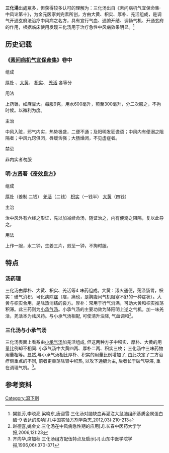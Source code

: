 {{article issues
|
{{Copyedit|time=2009-10-17T03:30:49+00:00}}
{{Unreferenced|time=2009-10-17T03:30:49+00:00}}
{{Weasel|time=2009-10-17T03:30:49+00:00}}
}}
{{medical}}

'''三化湯'''出處眾多，但获得较多认可的理解为：三化汤出自《素问病机气宜保命集·中风论第十》，为金元医家刘完素所创，方由大黄、枳实、厚朴、羌活组成，是调气开通玄府法治疗中风病之名方，具有宣行气血、通腑开结、调畅气机、开通玄府的作用，根据临床使用发现三化汤用于治疗急性中风病效果明显。<ref>樊凯芳,李晓亮,梁晓东,唐迎雪.三化汤对脑缺血再灌注大鼠脑组织基质金属蛋白酶-9 表达的影响[J].中国实验方剂学杂志,2012,03):210-213</ref>

==历史记载==

===《[[素问病机气宜保命集|素问病机气宜保命集]]》卷中===
; 组成
[[厚朴|厚朴]] 、[[大黄|大黄]]、 [[枳实|枳实]]、 [[羌活|羌活]] 各等分
; 用法
上药锉，如麻豆大。每服9克，用水600毫升，煎至300毫升，分二次服之，不拘时候。以微利为度。
; 主治
中风入脏，邪气内实，热势极盛，二便不通；及阳明发狂谵语；中风内有便溺之阻隔者；中风九窍俱闭，唇缓舌强；大肠燥闭，不见虚症者。
; 禁忌
非内实者勿服

===明·[[方贤|方贤]]著《[[奇效良方|奇效良方]]》===
; 组成
[[厚朴|厚朴]]（姜制.二钱） [[羌活|羌活]]（二钱） [[枳实|枳实]]（一钱半） [[大黄|大黄]]（四钱）
; 主治
治中风外有六经之形证，先以加减续命汤，随证治之，内有便溺之阻隔，复以此导之。
; 用法
上作一服，水二钟，生姜三片，煎至一钟，不拘时服。 

==特点==
===汤药理===
三化汤由厚朴、大黄、枳实、羌活等4 味药组成。大黄：泻火通便，荡涤肠胃，枳实：破气消积，可化痰除[[痞|痞]]（痞，痛也，是胸腹间气机阻塞不舒的一种症状）。大黄与枳实合用，是除热消结的良方。厚朴：常用于行气消满，可助大黄和枳实推荡积滞。此三药则为[[小承气汤|小承气汤]]。小承气汤的主要功效为降阳明上逆之气机。加一味羌活，羌活本为祛风药。与小承气汤相配, 可使清升浊降, 气血调和<ref>赵德喜,姚金文.三化汤在中风病急性期的应用[J].长春中医药大学学报,2006,12):23</ref>。　

===三化汤与小承气汤===
三化汤表面上看系由[[小承气汤|小承气汤]]加羌活组成, 但这两种方子中积实、厚朴、大黄的用量比例却不相同: 小承气汤中大黄四两、厚朴二两、积实三枚； 三化汤中三味药物用量相等。显然,与小承气汤相比厚朴、积实的用量比例增加了, 由此决定了二方治疗侧重点的不同, 前者更善荡除胃中积热, 以攻下通腑为主, 后者长于破气导滞, 重在调理气机。<ref>齐向华,席加秋.三化汤组方配伍特点及启示[J].山东中医学院学报,1996,06):370-371</ref>。

==参考资料==
{{reflist|2}}

[[Category:瀉下劑|Category:瀉下劑]]